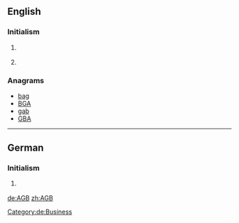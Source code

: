 {{also|ağb}}
==English==

===Initialism===
{{en-initialism}}

# {{context|astronomy|lang=en}} {{initialism of|asymptotic giant branch|Asymptotic Giant Branch}}
# {{context|business|lang=en}} {{initialism of|w:General Conditions of Business|General Conditions of Business}} {{gloss|It is usually [[printed]] [[standard]] [[term]]s established by one [[party]] to a [[contract]], e.g. of sale or other.}}

===Anagrams===
* [[bag#English|bag]]
* [[BGA#English|BGA]]
* [[gab#English|gab]]
* [[GBA#English|GBA]]

----

==German==

===Initialism===
{{de-initialism}}
 
# {{context|business|lang=de}} {{initialism of|Allgemeine Geschäftsbedingungen|lang=de}}

[[Category:de:Business]]

[[de:AGB]]
[[zh:AGB]]